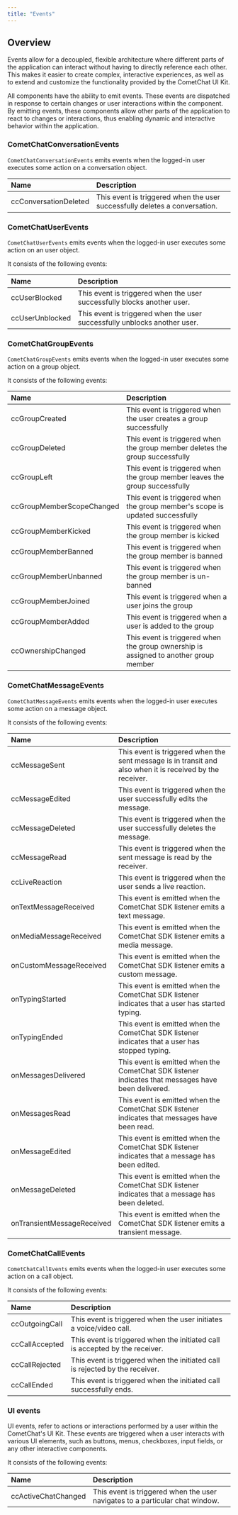 ```yaml
---
title: "Events"
---
```




## Overview

Events allow for a decoupled, flexible architecture where different parts of the application can interact without having to directly reference each other. This makes it easier to create complex, interactive experiences, as well as to extend and customize the functionality provided by the CometChat UI Kit.

All components have the ability to emit events. These events are dispatched in response to certain changes or user interactions within the component. By emitting events, these components allow other parts of the application to react to changes or interactions, thus enabling dynamic and interactive behavior within the application.

### CometChatConversationEvents

`CometChatConversationEvents` emits events when the logged-in user executes some action on a conversation object.

| Name                  | Description                                                                |
| :--------------------- | :-------------------------------------------------------------------------- |
| ccConversationDeleted | This event is triggered when the user successfully deletes a conversation. |

### CometChatUserEvents

`CometChatUserEvents` emits events when the logged-in user executes some action on an user object.

It consists of the following events:

| Name            | Description                                                               |
| :--------------- | :------------------------------------------------------------------------- |
| ccUserBlocked   | This event is triggered when the user successfully blocks another user.   |
| ccUserUnblocked | This event is triggered when the user successfully unblocks another user. |

### CometChatGroupEvents

`CometChatGroupEvents` emits events when the logged-in user executes some action on a group object.

It consists of the following events:

| Name                      | Description                                                                          |
| :------------------------- | :------------------------------------------------------------------------------------ |
| ccGroupCreated            | This event is triggered when the user creates a group successfully                   |
| ccGroupDeleted            | This event is triggered when the group member deletes the group successfully         |
| ccGroupLeft               | This event is triggered when the group member leaves the group successfully          |
| ccGroupMemberScopeChanged | This event is triggered when the group member's scope is updated successfully        |
| ccGroupMemberKicked       | This event is triggered when the group member is kicked                              |
| ccGroupMemberBanned       | This event is triggered when the group member is banned                              |
| ccGroupMemberUnbanned     | This event is triggered when the group member is un-banned                           |
| ccGroupMemberJoined       | This event is triggered when a user joins the group                                  |
| ccGroupMemberAdded        | This event is triggered when a user is added to the group                            |
| ccOwnershipChanged        | This event is triggered when the group ownership is assigned to another group member |

### CometChatMessageEvents

`CometChatMessageEvents` emits events when the logged-in user executes some action on a message object.

It consists of the following events:

| Name                       | Description                                                                                               |
| :-------------------------- | :--------------------------------------------------------------------------------------------------------- |
| ccMessageSent              | This event is triggered when the sent message is in transit and also when it is received by the receiver. |
| ccMessageEdited            | This event is triggered when the user successfully edits the message.                                     |
| ccMessageDeleted           | This event is triggered when the user successfully deletes the message.                                   |
| ccMessageRead              | This event is triggered when the sent message is read by the receiver.                                    |
| ccLiveReaction             | This event is triggered when the user sends a live reaction.                                              |
| onTextMessageReceived      | This event is emitted when the CometChat SDK listener emits a text message.                               |
| onMediaMessageReceived     | This event is emitted when the CometChat SDK listener emits a media message.                              |
| onCustomMessageReceived    | This event is emitted when the CometChat SDK listener emits a custom message.                             |
| onTypingStarted            | This event is emitted when the CometChat SDK listener indicates that a user has started typing.           |
| onTypingEnded              | This event is emitted when the CometChat SDK listener indicates that a user has stopped typing.           |
| onMessagesDelivered        | This event is emitted when the CometChat SDK listener indicates that messages have been delivered.        |
| onMessagesRead             | This event is emitted when the CometChat SDK listener indicates that messages have been read.             |
| onMessageEdited            | This event is emitted when the CometChat SDK listener indicates that a message has been edited.           |
| onMessageDeleted           | This event is emitted when the CometChat SDK listener indicates that a message has been deleted.          |
| onTransientMessageReceived | This event is emitted when the CometChat SDK listener emits a transient message.                          |

### CometChatCallEvents

`CometChatCallEvents` emits events when the logged-in user executes some action on a call object.

It consists of the following events:

| Name           | Description                                                                  |
| :-------------- | :---------------------------------------------------------------------------- |
| ccOutgoingCall | This event is triggered when the user initiates a voice/video call.          |
| ccCallAccepted | This event is triggered when the initiated call is accepted by the receiver. |
| ccCallRejected | This event is triggered when the initiated call is rejected by the receiver. |
| ccCallEnded    | This event is triggered when the initiated call successfully ends.           |

### UI events

UI events, refer to actions or interactions performed by a user within the CometChat's UI Kit. These events are triggered when a user interacts with various UI elements, such as buttons, menus, checkboxes, input fields, or any other interactive components.

It consists of the following events:

| Name                | Description                                                                  |
| :------------------- | :---------------------------------------------------------------------------- |
| ccActiveChatChanged | This event is triggered when the user navigates to a particular chat window. |
